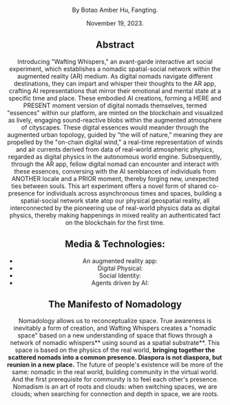 

<Header title="The Story" />

By Botao Amber Hu, Fangting. 

November 19, 2023.

<h2 id='abstract'> Abstract  </h2>

Introducing "Wafting Whispers," an avant-garde interactive art social experiment, which establishes a nomadic spatial-social network within the augmented reality (AR) medium. As digital nomads navigate different destinations, they can impart and whisper their thoughts to the AR app, crafting AI representations that mirror their emotional and mental state at a specific time and place. These embodied AI creations, forming a HERE and PRESENT moment version of digital nomads themselves, termed "essences" within our platform, are minted on the blockchain and visualized as lively, engaging sound-reactive blobs within the augmented atmosphere of cityscapes. These digital essences would meander through the augmented urban topology, guided by "the will of nature," meaning they are propelled by the "on-chain digital wind," a real-time representation of winds and air currents derived from data of real-world atmospheric physics, regarded as digital physics in the autonomous world engine. Subsequently, through the AR app, fellow digital nomad can encounter and interact with these essences, conversing with the AI semblances of individuals from ANOTHER locale and a PRIOR moment, thereby forging new, unexpected ties between souls. This art experiment offers a novel form of shared co-presence for individuals across asynchronous times and spaces, building a spatial-social network state atop our physical geospatial reality, all interconnected by the pioneering use of real-world physics data as digital physics, thereby making happenings in mixed reality an authenticated fact on the blockchain for the first time.


<h2>Media & Technologies:</h2>
<ul>
<li>An augmented reality app:</li>
<li>Digital Physical:</li>
<li>Social Identity:</li>
<li>Agents driven by AI:</li>
</ul>

<h2>The Manifesto of Nomadology</h2>

Nomadology allows us to reconceptualize space. True awareness is inevitably a form of creation, and Wafting Whispers creates a "nomadic space" based on a new understanding of space that flows through a network of nomadic whispers** using sound as a spatial substrate**.
This space is based on the physics of the real world, **bringing together the scattered nomads into a common presence. Diaspora is not diaspora, but reunion in a new place.** The future of people's existence will be more of the same: nomadic in the real world, building community in the virtual world. And the first prerequisite for community is to feel each other's presence. Nomadism is an art of roots and clouds: when switching spaces, we are clouds; when searching for connection and depth in space, we are roots.



